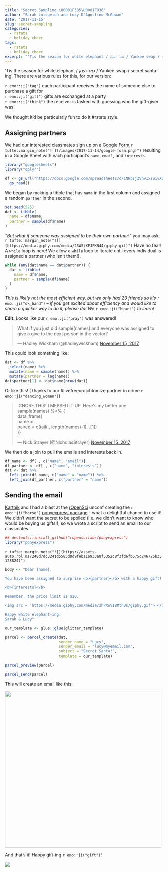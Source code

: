 ```yaml
---
title: "Secret Sampling \U0001F385\U0001F936"
author: "Sarah Lotspeich and Lucy D'Agostino McGowan"
date: '2017-11-15'
slug: secret-sampling
categories: 
  - rstats
  - holiday cheer
tags: 
  - rstats
  - holiday cheer
excerpt: "'Tis the season for white elephant / גמד וענק / Yankee swap / secret santa-ing! We thought it'd be particularly fun to do it #rstats style."
---
```



'Tis the season for white elephant / גמד וענק / Yankee swap / secret santa-ing! There are various rules for this, for our version:  

`r emo::ji("tag")` each participant receives the name of someone else to purchase a gift for  
`r emo::ji("gift")` gifts are exchanged at a party  
`r emo::ji("think")` the receiver is tasked with guessing who the gift-giver was!
 
We thought it'd be particularly fun to do it #rstats style.

## Assigning partners

We had our interested classmates sign up on a [Google Form](https://docs.google.com/forms/u/0/),`r tufte::margin_note("![](/images/2017-11-14/google-form.png)")` resulting in a Google Sheet with each participant's `name`, `email`, and `interests`.

```r
library("googlesheets")
library("dplyr")
```

```r
df <- gs_url("https://docs.google.com/spreadsheets/d/1NHbsjZVhvIxzuivXWQvDBst0oMN7ZcCjCbI8XJeXxJI/edit#gid=860103774") %>%
  gs_read()
```

We began by making a tibble that has `name` in the first column and assigned a random `partner` in the second.

```r
set.seed(525)
dat <- tibble(
  name = df$name,
  partner = sample(df$name)
)
```

*"But what if someone was assigned to be their own partner!"* you may ask. `r tufte::margin_note("![](https://media.giphy.com/media/23WStXFJFKN44/giphy.gif)")` Have no fear! A `while` loop is here! We allow a `while` loop to iterate until every individual is assigned a partner (who isn't them!).

```r
while (any(dat$name == dat$partner)) {
  dat <- tibble(
    name = df$name,
    partner = sample(df$name)
  )
}
```
*This is likely not the most efficient way, but we only had 23 friends so it's* `r emo::ji("ok_hand")` -- *if you get excited about efficiency and would like to share a quicker way to do it, please do! We* `r emo::ji("heart")` *to learn!*

**Edit:** Looks like our `r emo::ji("pray")` was answered!

<blockquote class="twitter-tweet" data-conversation="none" data-lang="en"><p lang="en" dir="ltr">What if you just did sample(names) and everyone was assigned to give a give to the next person in the vector?</p>&mdash; Hadley Wickham (@hadleywickham) <a href="https://twitter.com/hadleywickham/status/930841037626576896?ref_src=twsrc%5Etfw">November 15, 2017</a></blockquote> <script async src="https://platform.twitter.com/widgets.js" charset="utf-8"></script>

This could look something like: 
```r
dat <- df %>%
  select(name) %>%
  mutate(name = sample(name)) %>%
  mutate(partner = lag(name))
dat$partner[1] <- dat$name[nrow(dat)]
```

Or like this! (Thanks to our #livefreeordichtomize partner in crime `r emo::ji("dancing_women")`) 

<blockquote class="twitter-tweet" data-conversation="none" data-lang="en"><p lang="en" dir="ltr">IGNORE THIS! I MESSED IT UP. Here&#39;s my better one<br>sample(names) %&gt;% {<br> data_frame(<br> name = ., <br> paired = c(tail(., length(names)-1), .[1])<br> )}</p>&mdash; Nick Strayer (@NicholasStrayer) <a href="https://twitter.com/NicholasStrayer/status/930883556209053697?ref_src=twsrc%5Etfw">November 15, 2017</a></blockquote> <script async src="https://platform.twitter.com/widgets.js" charset="utf-8"></script> 

We then do a join to pull the emails and interests back in.

```r
df_name <- df[ , c("name", "email")]
df_partner <- df[ , c("name", "interests")]
dat <- dat %>%
  left_join(df_name, c("name" = "name")) %>%
  left_join(df_partner, c("partner" = "name"))
```

## Sending the email

[Karthik](https://twitter.com/_inundata) and I had a blast at the [rOpenSci](https://ropensci.org) unconf creating the `r emo::ji("horse")` [ponyexpress package](https://github.com/ropenscilabs/ponyexpress) - what a delightful chance to use it! We didn't want the secret to be spoiled (i.e. we didn't want to know who would be buying us gifts!), so we wrote a script to send an email to our classmates.

```r
## devtools::install_github("ropenscilabs/ponyexpress")
library("ponyexpress")
```

`r tufte::margin_note("![](https://assets-auto.rbl.ms/248d7dc3241d5585d0d9feba16933a8f5352c8f3fd6fb575c246725b35128824)")`

```r
body <- "Dear {name},

You have been assigned to surprise <b>{partner}</b> with a happy gift! {partner} told us they have the following interests:

<b>{interests}</b>

Remember, the price limit is $20. 

<img src = 'https://media.giphy.com/media/zhPXoVIBMtnUs/giphy.gif'> </img>

Happy white elephant-ing,
Sarah & Lucy"

our_template <- glue::glue(glitter_template)

parcel <- parcel_create(dat,
                        sender_name = "Lucy",
                        sender_email = "lucy@myemail.com",
                        subject = "Secret Santa!",
                        template = our_template)

parcel_preview(parcel)     

parcel_send(parcel)
```

This will create an email like this:

<img src = "/images/2017-11-14/email.png" width = "500"></img>

And that's it! Happy gift-ing `r emo::ji("gift")`!

![](https://media.giphy.com/media/zhPXoVIBMtnUs/giphy.gif)
